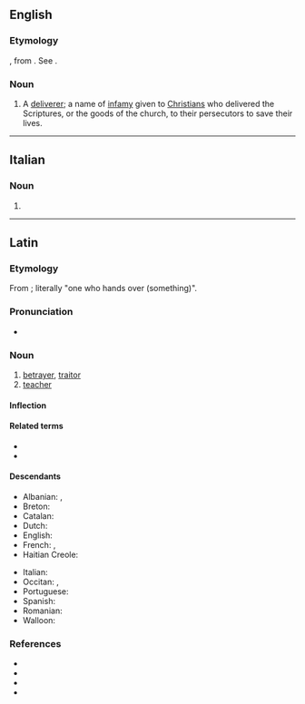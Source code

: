 ==English==

===Etymology===
{{etyl|la|en}} {{m|la|traditor||betrayer}}, from {{m|la|trado||I hand over}}. See {{m|en|traitor}}.

===Noun===
{{en-noun|s|traditores}}

# A [[deliverer]]; a name of [[infamy]] given to [[Christian]]s who delivered the Scriptures, or the goods of the church, to their persecutors to save their lives.
#: {{rfquotek|Milner}}

{{Webster 1913}}

----

==Italian==

===Noun===
{{head|it|noun|g=m|invariable}}

# {{apocopic form of|traditore|lang=it}}

----

==Latin==

===Etymology===
From {{m|la|trādō||give up, hand over}}; literally "one who hands over (something)".

===Pronunciation===
* {{la-IPA|trāditor}}

===Noun===
{{la-noun|trāditor|trāditōris|m|third}}

# [[betrayer]], [[traitor]]
# [[teacher]]

====Inflection====
{{la-decl-3rd|trāditor}}

====Related terms====
* {{l|la|traditio|trāditiō}}
* {{l|la|traditrix|trāditrīx|female traitor, betrayer; female teacher}}

====Descendants====
{{top2}}
* Albanian: {{l|sq|tradhtar}}, {{l|sq|tradhëtar}}
* Breton: {{l|br|treitour}}
* Catalan: {{l|ca|traïdor}}
* Dutch: {{l|nl|treiteren}}
* English: {{l|en|traitor}}
* French: {{l|fr|traitre}}, {{l|fr|traître}}
* Haitian Creole: {{l|ht|trèt}}
{{mid2}}
* Italian: {{l|it|traditore}}
* Occitan: {{l|oc|traïdor}}, {{l|oc|traite}}
* Portuguese: {{l|pt|traidor}}
* Spanish: {{l|es|traidor}}
* Romanian: {{l|ro|trădător}}
* Walloon: {{l|wa|traite}}
{{bottom}}

===References===
* {{R:L&S}}
* {{R:Elementary Lewis}}
* {{R:du Cange}}
* {{R:Gaffiot}}